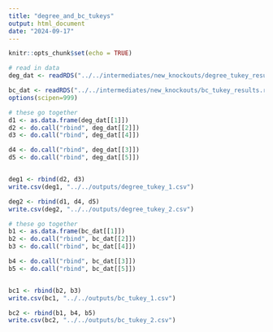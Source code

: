 ```yaml
---
title: "degree_and_bc_tukeys"
output: html_document
date: "2024-09-17"
---
```


```r
knitr::opts_chunk$set(echo = TRUE)
```

```r
# read in data
deg_dat <- readRDS("../../intermediates/new_knockouts/degree_tukey_results.rds")

bc_dat <- readRDS("../../intermediates/new_knockouts/bc_tukey_results.rds")
options(scipen=999)
```

```r
# these go together
d1 <- as.data.frame(deg_dat[[1]])
d2 <- do.call("rbind", deg_dat[[2]])
d3 <- do.call("rbind", deg_dat[[4]])

d4 <- do.call("rbind", deg_dat[[3]])
d5 <- do.call("rbind", deg_dat[[5]])


deg1 <- rbind(d2, d3)
write.csv(deg1, "../../outputs/degree_tukey_1.csv")

deg2 <- rbind(d1, d4, d5)
write.csv(deg2, "../../outputs/degree_tukey_2.csv")
```

```r
# these go together
b1 <- as.data.frame(bc_dat[[1]])
b2 <- do.call("rbind", bc_dat[[2]])
b3 <- do.call("rbind", bc_dat[[4]])

b4 <- do.call("rbind", bc_dat[[3]])
b5 <- do.call("rbind", bc_dat[[5]])


bc1 <- rbind(b2, b3)
write.csv(bc1, "../../outputs/bc_tukey_1.csv")

bc2 <- rbind(b1, b4, b5)
write.csv(bc2, "../../outputs/bc_tukey_2.csv")
```


<!-- # Degree -->

<!-- ### Whole watershed -->

<!-- ```{r, echo=F} -->
<!-- deg_dat[[1]] -->
<!-- ``` -->

<!-- ### Habitat -->

<!-- Between habitats within kingdom -->
<!-- ```{r, echo=F} -->
<!-- deg_dat[[2]] -->
<!-- ``` -->

<!-- Between kingdoms within habitat -->
<!-- ```{r, echo=F} -->
<!-- deg_dat[[3]] -->
<!-- ``` -->


<!-- ### Gradient -->

<!-- Between sites within kingdom -->
<!-- ```{r, echo=F} -->
<!-- deg_dat[[4]] -->
<!-- ``` -->

<!-- Between kingdoms within sites -->
<!-- ```{r, echo=F} -->
<!-- deg_dat[[5]] -->
<!-- ``` -->


<!-- # Betweenness Centrality -->

<!-- ### Whole watershed -->

<!-- ```{r, echo=F} -->
<!-- bc_dat[[1]] -->
<!-- ``` -->

<!-- ### Habitat -->

<!-- Between habitats within kingdom -->
<!-- ```{r, echo=F} -->
<!-- bc_dat[[2]] -->
<!-- ``` -->

<!-- Between kingdoms within habitat -->
<!-- ```{r, echo=F} -->
<!-- bc_dat[[3]] -->
<!-- ``` -->


<!-- ### Gradient -->

<!-- Between sites within kingdom -->
<!-- ```{r, echo=F} -->
<!-- bc_dat[[4]] -->
<!-- ``` -->

<!-- Between kingdoms within sites -->
<!-- ```{r, echo=F} -->
<!-- bc_dat[[5]] -->
<!-- ``` -->


